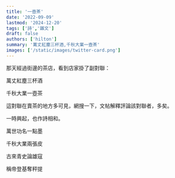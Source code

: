```yaml
---
title: '一壺茶'
date: '2022-09-09'
lastmod: '2024-12-20'
tags: ['詩','雜文']
draft: false
authors: ['hilton']
summary: '萬丈紅塵三杯酒,千秋大業一壺茶'
images: ['/static/images/twitter-card.png']
---
```



那天經過街邊的茶店，看到店家掛了副對聯：

<WVert>


萬丈紅塵三杯酒

千秋大業一壺茶

</WVert>

這對聯在賣茶的地方多可見，網搜一下，文帖解釋評論該對聯者，多矣。

一時興起，也作詩相和。

<WVert>

萬世功名一點墨

千秋大業兩張皮

古來青史論雄寇

稱帝登基奪秤提

</WVert>
